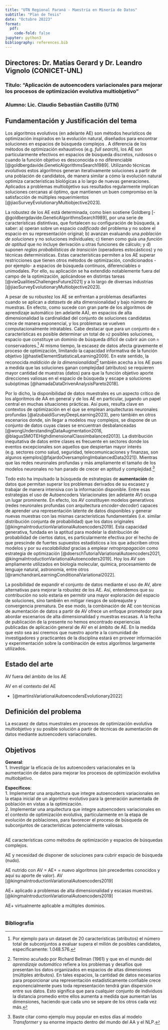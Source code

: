 ```yaml
---
title: "UTN Regional Paraná - Maestría en Minería de Datos"
subtitle: "Plan de Tesis"
date: "Octubre 20223"
format:
  pdf:
    code-fold: false
jupyter: python3
bibliography: references.bib
---
```


## Directores: Dr. Matías Gerard y Dr. Leandro Vignolo (CONICET-UNL)

### Título: "Aplicación de autoencoders variacionales para mejorar los procesos de optimización evolutiva multiobjetivo"

### **Alumno: Lic. Claudio Sebastián Castillo (UTN)**

\pagebreak

## Fundamentación y Justificación del tema

Los algoritmos evolutivos (en adelante AE) son métodos heurísticos de optimización inspirados en la evolución natural, diseñados para encontrar soluciones en espacios de búsqueda complejos . A diferencia de los métodos de optimización exhaustivos (e.g. *full search*), los AE son particularmente efectivos en espacios de búsqueda discretos, ruidosos o cuando la función objetivo es desconocida o no diferenciable [@goldbergdavide.GeneticAlgorithmsSearch1989]. Utilizando técnicas *evolutivas* estos algoritmos generan iterativamente soluciones a partir de una población de candidatos, de manera similar a cómo la evolución natural optimiza características biológicas a lo largo de nuevas generaciones. Aplicados a problemas multiobjetivo sus resultados regularmente implican soluciones cercanas al óptimo, que mantienen un buen compromiso en la satisfacción de múltiples requerimientos [@jiaoSurveyEvolutionaryMultiobjective2023].

La robustez de los AE está determinada, como bien sostiene Goldberg [-@goldbergdavide.GeneticAlgorithmsSearch1989], por una serie de características distintivas, que fortalecen su configuración de búsqueda, a saber: a) operan sobre un espacio *codificado* del problema y no sobre el espacio en su representación original; b) avanzan evaluando una *población de soluciones* y no soluciones individuales; c) tienen como guía una *función de aptitud* que no incluye derivación u otras funciones de cálculo; y d) suponen *reglas probabilísticas de transición* (operadores estocásticos) y no técnicas determinísticas. Estas características permiten a los AE superar restricciones que tienen otros métodos de optimización, condicionados -por ejemplo- a espacios de búsqueda continuos, diferenciables o unimodales. Por ello, su aplicación se ha extendido notablemente fuera del campo de la optimización, aplicándose en distintas tareas [@vieQualitiesChallengesFuture2021] y a lo largo de diversas industrias [@jiaoSurveyEvolutionaryMultiobjective2023].

A pesar de su robustez los AE se enfrentan a problemas desafiantes cuando se aplican a *datasets* de alta dimensionalidad y bajo número de muestras. En efecto, como sucede con gran parte de los algoritmos de aprendizaje automático (en adelante AA), en espacios de alta dimensionalidad la cardinalidad del conjunto de soluciones candidatas crece de manera exponencial, y los problemas se vuelven computacionalmente intratables. Cabe destacar que para un conjunto de `n` características es posible determinar un total de `n2` posibles soluciones, espacio que constituye un dominio de búsqueda difícil de cubrir aún con `n` conservadores.[^1] Al mismo tiempo, la escasez de datos afecta gravemente el proceso de optimización, limitando la capacidad informativa de la función objetivo [@hastieElementStatisticalLearning2009]. En este sentido, la reconocida *maldición de la dimensionalidad*[^2] también acecha a los AE pues a medida que las soluciones ganan complejidad (atributos) se requieren mayor cantidad de muestras (datos) para que la función objetivo aporte direcciones valiosas en el espacio de búsqueda y escape a soluciones subóptimas [@hamadaDataDrivenAnalysisPareto2018].

[^1]: Por ejemplo para un dataset de 20 características (atributos) el número total de subconjuntos a evaluar supera el millón de posibles candidatos, específicamente: 1.048.576.

[^2]: Termino acuñado por Richard Bellman (1961) y que en el mundo del *aprendizaje automático* refiere a los problemas y desafíos que presentan los datos organizados en espacios de altas dimensiones (múltiples atributos). En tales espacios, la cantidad de datos necesarios para proporcionar una representación estadísticamente confiable crece exponencialmente pues toda representación tendrá gran dispersión entre sus datos. Esto significa que para cualquier conjunto de individuos la distancia promedio entre ellos aumenta a medida que aumentan las dimensiones, haciendo que cada uno se separe de los otros cada vez más.

Por lo dicho, la disponibilidad de datos muestrales es un aspecto crítico de los algoritmos de AA en general y de los AE en particular, jugando un papel central en muchas situaciones prácticas. Así pues, resulta clave en contextos de optimización en el que se emplean arquitecturas neuronales profundas [@alzubaidiSurveyDeepLearning2023], pero también en otros escenarios donde, sin llegar a modelos muy complejos, se dispone de un conjunto de datos cuyas clases se encuentran desbalanceadas [@wongUnderstandingDataAugmentation2016, @blagusSMOTEHighdimensionalClassimbalanced2013]. La distribución inequitativa de datos entre clases es frecuente en sectores donde los eventos excepcionales son aquellos que despiertan mayor interés (e.g. sectores como salud, seguridad, telecomunicaciones y finanzas, son algunos ejemplos[@fajardoOversamplingImbalancedData2021]). Mientras que las redes neuronales profundas y más ampliamente el tamaño de los modelos neuronales no han parado de crecer en aptitud y complejidad.[^3]

[^3]: Baste citar como ejemplo muy popular en estos días al modelo *Transformer* y su enorme impacto dentro del mundo del AA y el NLP.

Todo esto ha impulsado la búsqueda de estrategias de **aumentación** de datos que permitan superar los problemas derivados de su escasez y trabajar de manera intensiva con la información disponible. Entre esas estrategias el uso de Autoencoders Variacionales (en adelante AV) ocupa un lugar prominente. En efecto, los AV constituyen modelos generativos (redes neuronales profundas con arquitectura *encoder-decoder*) capaces de aprender una representación latente de datos disponibles y generar nuevas muestras con las mismas características fundamentales (i.e. similar distribución conjunta de probabilidad) que los datos originales [@kingmaIntroductionVariationalAutoencoders2019]. Esta capacidad generativa, fundada en la aptitud para modelar la distribución de probabilidad de ciertos datos, es particularmente efectiva por el hecho de que prescinde de fuertes supuestos estadísticos a los que adscriben otros modelos y por su *escalabilidad* gracias a emplear *retropropagación* como estrategia de optimización [@doerschTutorialVariationalAutoencoders2021, @kingmaIntroductionVariationalAutoencoders2019]. Hoy los AV son ampliamente utilizados en biología molecular, química, procesamiento de lenguaje natural, astronomía, entre otros [@ramchandranLearningConditionalVariational2022].

La posibilidad de expandir el conjunto de datos mediante el uso de AV, abre alternativas para mejorar la robustez de los AE. Así, entendemos que su contribución no solo estaría en permitir una mayor exploración del espacio de soluciones, sino también en mitigar riesgos de sobreajuste y convergencia prematura. De ese modo, la combinación de AE con técnicas de aumentación de datos a partir de AV ofrece un enfoque prometedor para abordar escenarios de alta dimensionalidad y muestras escasas. A la fecha de publicación de la presente no hemos encontrado experiencias publicadas de aplicación general de AV en el ámbito de AE. En la medida que esto sea así creemos que nuestro aporte a la comunidad de investigadores y practicantes de la disciplina estará en proveer información y experimentación sobre la combinación de estos algoritmos largamente utilizados.

## Estado del arte

AV fuera del ámbito de los AE

AV en el contexto del AE

-   [@martinsVariationalAutoencodersEvolutionary2022]

## Definición del problema

La escasez de datos muestrales en procesos de optimización evolutiva multiobjetivo y su posible solución a partir de técnicas de aumentación de datos mediante autoencoders variacionales.

## Objetivos

**General**:\
1. Investigar la eficacia de los autoencoders variacionales en la aumentación de datos para mejorar los procesos de optimización evolutiva multiobjetivo.

**Específicos**:\
1. Implementar una arquitectura que integre autoencoders variacionales en la etapa inicial de un algoritmo evolutivo para la generación aumentada de población en vistas a la optimización.\
2. Implementar una arquitectura que integre autoencoders variacionales en el contexto de optimización evolutiva, particularmente en la etapa de evolución de poblaciones, para favorecer el proceso de búsqueda de subconjuntos de características potencialmente valiosas.

\pagebreak

## 

AE características como métodos de optimización y espacios de búsquedas complejos.

AE y necesidad de disponer de soluciones para cubrir espacio de búsqueda (nudo).

AE nutrido con AV = AE+ = nuevo algoritmos (sin precedentes conocidos y aquí su aporte de valor). AV [@kingmaIntroductionVariationalAutoencoders2019]

AE+ aplicado a problemas de alta dimensionalidad y escasas muestras. [@kingmaIntroductionVariationalAutoencoders2019]

AE+ virtualmente aplicable a múltiples dominios.

```{=html}
<!-- ## Fundamentación y justificación del tema (extensión máxima 2 páginas)
• Marco teórico.
• Valor científico del trabajo propuesto.
• Alcance.
## Estado del arte (extensión máxima sugerida 2 páginas)
• Evolución histórica y actual del conocimiento.
• Aspectos o conocimiento que se encuentre vacantes. 
## Citar a mis directores!

-->
```
```python
```

\pagebreak

### Bibliografía